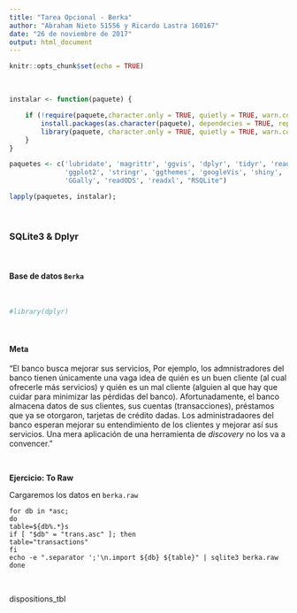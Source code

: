 ```yaml
---
title: "Tarea Opcional - Berka"
author: "Abraham Nieto 51556 y Ricardo Lastra 160167"
date: "26 de noviembre de 2017"
output: html_document
---
```


```r
knitr::opts_chunk$set(echo = TRUE)
```

&nbsp;

```r
instalar <- function(paquete) {

    if (!require(paquete,character.only = TRUE, quietly = TRUE, warn.conflicts = FALSE)) {
        install.packages(as.character(paquete), dependecies = TRUE, repos = "http://cran.us.r-project.org")
        library(paquete, character.only = TRUE, quietly = TRUE, warn.conflicts = FALSE)
    }
}

paquetes <- c('lubridate', 'magrittr', 'ggvis', 'dplyr', 'tidyr', 'readr', 'rvest', 
              'ggplot2', 'stringr', 'ggthemes', 'googleVis', 'shiny', 'tibble', 'vcd', 'vcdExtra',
              'GGally', 'readODS', 'readxl', "RSQLite")

lapply(paquetes, instalar);
```

&nbsp;

### SQLite3 & Dplyr

&nbsp;

#### Base de datos `Berka`

&nbsp;

```r
#library(dplyr)
```

&nbsp;

#### Meta

"El banco busca mejorar sus servicios, Por ejemplo, los admnistradores del banco 
tienen únicamente una vaga idea de quién es un buen cliente (al cual ofrecerle
más servicios) y quién es un mal cliente (alguien al que hay que cuidar para 
minimizar las pérdidas del banco). Afortunadamente, el banco almacena datos 
de sus clientes, sus cuentas (transacciones), préstamos que ya se otorgaron, 
tarjetas de crédito dadas. Los administradaores del banco esperan mejorar
su entendimiento de los clientes y mejorar así sus servicios. Una mera aplicación
de una herramienta de *discovery* no los va a convencer."

&nbsp;

**Ejercicio: To Raw**

Cargaremos los datos en `berka.raw`

```shell
for db in *asc;
do
table=${db%.*}s
if [ "$db" = "trans.asc" ]; then
table="transactions"
fi
echo -e ".separator ';'\n.import ${db} ${table}" | sqlite3 berka.raw 
done
```

&nbsp;

dispositions_tbl


&nbsp;